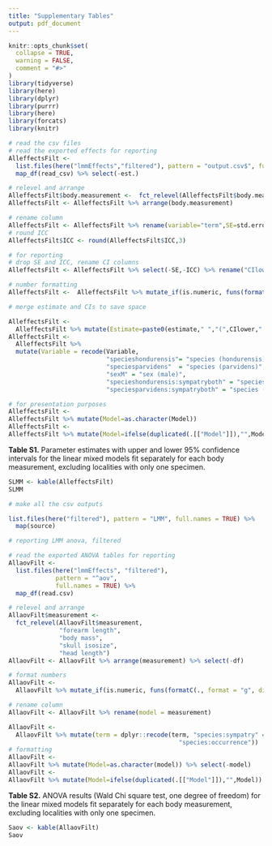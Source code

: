 ```yaml
---
title: "Supplementary Tables"
output: pdf_document
---
```



```r
knitr::opts_chunk$set(
  collapse = TRUE,
  warning = FALSE,
  comment = "#>"
)
library(tidyverse)
library(here)
library(dplyr)
library(purrr)
library(here)
library(forcats)
library(knitr)

```

```r

# read the csv files
# read the exported effects for reporting
AlleffectsFilt <- 
  list.files(here("lmmEffects","filtered"), pattern = "output.csv$", full.names = TRUE) %>% 
  map_df(read_csv) %>% select(-est.)

# relevel and arrange
AlleffectsFilt$body.measurement <-  fct_relevel(AlleffectsFilt$body.measurement,"forearm length","body mass","skull isosize","head length")
AlleffectsFilt <- AlleffectsFilt %>% arrange(body.measurement)

# rename column
AlleffectsFilt <- AlleffectsFilt %>% rename(variable="term",SE=std.error)
# round ICC
AlleffectsFilt$ICC <- round(AlleffectsFilt$ICC,3)

# for reporting
# drop SE and ICC, rename CI columns
AlleffectsFilt <- AlleffectsFilt %>% select(-SE,-ICC) %>% rename("CIlower"=lower,"CIupper"="upper")

# number formatting
AlleffectsFilt <-  AlleffectsFilt %>% mutate_if(is.numeric, funs(formatC(.,format="g",digits = 2))) 

# merge estimate and CIs to save space

AlleffectsFilt <-
  AlleffectsFilt %>% mutate(Estimate=paste0(estimate," ","(",CIlower," ","-"," ",CIupper,")")) %>% select(Model=body.measurement,Variable=variable,'Estimate (95CI)'=Estimate) 
AlleffectsFilt <-
  AlleffectsFilt %>% 
  mutate(Variable = recode(Variable,
                           "specieshondurensis"= "species (hondurensis)",
                           "speciesparvidens"  = "species (parvidens)",
                           "sexM" = "sex (male)",
                           "specieshondurensis:sympatryboth" = "species (hondurensis): occurrence (sympatry)",
                           "speciesparvidens:sympatryboth" = "species (parvidens): occurrence (sympatry)"))

# for presentation purposes
AlleffectsFilt <-
AlleffectsFilt %>% mutate(Model=as.character(Model))
AlleffectsFilt <-
AlleffectsFilt %>% mutate(Model=ifelse(duplicated(.[["Model"]]),"",Model))
```

**Table S1.** Parameter estimates with upper and lower 95% confidence intervals for the linear mixed models fit separately for each body measurement, excluding localities with only one specimen. 

```r
SLMM <- kable(AlleffectsFilt)
SLMM
```


```r
# make all the csv outputs

list.files(here("filtered"), pattern = "LMM", full.names = TRUE) %>%
  map(source)

# reporting LMM anova, filtered

# read the exported ANOVA tables for reporting
AllaovFilt <-
  list.files(here("lmmEffects", "filtered"),
             pattern = "^aov",
             full.names = TRUE) %>%
  map_df(read.csv)

# relevel and arrange
AllaovFilt$measurement <-
  fct_relevel(AllaovFilt$measurement,
              "forearm length",
              "body mass",
              "skull isosize",
              "head length")
AllaovFilt <- AllaovFilt %>% arrange(measurement) %>% select(-df)

# format numbers
AllaovFilt <-
  AllaovFilt %>% mutate_if(is.numeric, funs(formatC(., format = "g", digits = 3)))

# rename column
AllaovFilt <- AllaovFilt %>% rename(model = measurement)

AllaovFilt <-
  AllaovFilt %>% mutate(term = dplyr::recode(term, "species:sympatry" =
                                               "species:occurrence"))
# formatting
AllaovFilt <-
AllaovFilt %>% mutate(Model=as.character(model)) %>% select(-model)
AllaovFilt <-
AllaovFilt %>% mutate(Model=ifelse(duplicated(.[["Model"]]),"",Model)) %>% select(Model,everything())


```

\newpage

**Table S2.** ANOVA results (Wald Chi square test, one degree of freedom) for the linear mixed models fit separately for each body measurement, excluding localities with only one specimen. 
```r
Saov <- kable(AllaovFilt)
Saov
```

